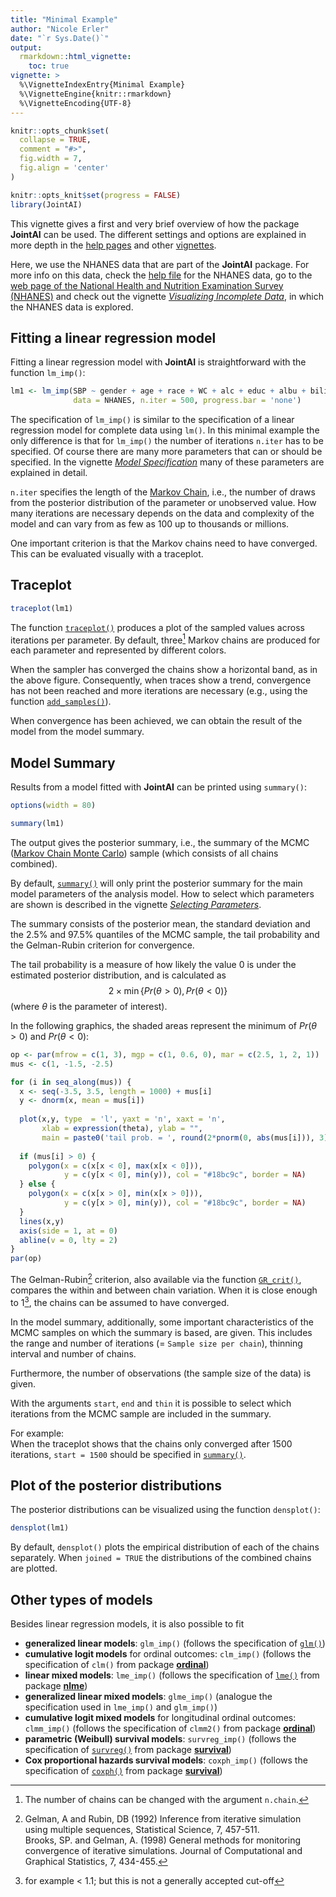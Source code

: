 ```yaml
---
title: "Minimal Example"
author: "Nicole Erler"
date: "`r Sys.Date()`"
output:
  rmarkdown::html_vignette:
    toc: true
vignette: >
  %\VignetteIndexEntry{Minimal Example}
  %\VignetteEngine{knitr::rmarkdown}
  %\VignetteEncoding{UTF-8}
---
```


```r
knitr::opts_chunk$set(
  collapse = TRUE,
  comment = "#>",
  fig.width = 7,
  fig.align = 'center'
)

knitr::opts_knit$set(progress = FALSE)
library(JointAI)
```


This vignette gives a first and very brief overview of how the package **JointAI**
can be used. The different settings and options are explained in more depth in
the [help pages](https://nerler.github.io/JointAI/reference/index.html) and 
other [vignettes](https://nerler.github.io/JointAI/articles/index.html).

Here, we use the NHANES data that are part of the **JointAI** package.
For more info on this data, check the
[help file](https://nerler.github.io/JointAI/reference/NHANES.html) for the NHANES data,
go to the [web page of the National Health and Nutrition Examination Survey (NHANES)](https://www.cdc.gov/nchs/nhanes/index.htm) and check out the vignette 
[*Visualizing Incomplete Data*](https://nerler.github.io/JointAI/articles/VisualizingIncompleteData.html),
in which the NHANES data is explored.

##  Fitting a linear regression model
Fitting a linear regression model with **JointAI** is straightforward with the
function `lm_imp()`:
```r
lm1 <- lm_imp(SBP ~ gender + age + race + WC + alc + educ + albu + bili,
              data = NHANES, n.iter = 500, progress.bar = 'none')
```

The specification of `lm_imp()` is similar to the specification of a
linear regression model for complete data using `lm()`.
In this minimal example the only difference is that for `lm_imp()` the number
of iterations `n.iter` has to be specified.
Of course there are many more parameters that can or should
be specified.
In the vignette [*Model Specification*](https://nerler.github.io/JointAI/articles/ModelSpecification.html) 
many of these parameters are explained in detail.

`n.iter` specifies the length of the [Markov Chain](https://en.wikipedia.org/wiki/Markov_chain),
i.e., the number of draws from the posterior distribution of the parameter
or unobserved value.
How many iterations are necessary depends on the data and complexity of the
model and can vary from as few as 100 up to thousands or millions. 

One important criterion is that the Markov chains need to have converged.
This can be evaluated visually with a traceplot.

## Traceplot
```r
traceplot(lm1)
```

The function [`traceplot()`](https://nerler.github.io/JointAI/reference/traceplot.html)
produces a plot of the sampled values across 
iterations per parameter. By default, three^[The number of chains can be changed with the argument `n.chain`.] Markov chains are produced for
each parameter and represented by different colors.

When the sampler has converged the chains show a horizontal band, as in the
above figure. Consequently, when traces show a trend, convergence has not been
reached  and more iterations are necessary (e.g., using the function
[`add_samples()`](https://nerler.github.io/JointAI/reference/add_samples.html)).

When convergence has been achieved, we can obtain the result of the model
from the model summary.

## Model Summary
Results from a model fitted with **JointAI** can be printed using `summary()`:
```r
options(width = 80)
```

```r
summary(lm1)
```

The output gives the posterior summary, i.e., the summary of the 
MCMC ([Markov Chain Monte Carlo](https://en.wikipedia.org/wiki/Markov_chain_Monte_Carlo))
sample (which consists of all chains combined).

By default, [`summary()`](https://nerler.github.io/JointAI/reference/summary.JointAI.html)
will only print the posterior summary for the main
model parameters of the analysis model. How to select which parameters are shown
is described in the vignette 
[*Selecting Parameters*](https://nerler.github.io/JointAI/articles/SelectingParameters.html).

The summary consists of the posterior mean, the standard deviation and the 
2.5% and 97.5% quantiles of the MCMC sample, the tail probability and the 
Gelman-Rubin criterion for convergence.


The tail probability is a measure of how likely the value 0 is under the 
estimated posterior distribution, and is calculated as 
$$2\times\min\left\{Pr(\theta > 0), Pr(\theta < 0)\right\}$$
(where $\theta$ is the parameter of interest).

In the following graphics, the shaded areas represent the minimum of 
$Pr(\theta > 0)$ and $Pr(\theta < 0)$:
```r
op <- par(mfrow = c(1, 3), mgp = c(1, 0.6, 0), mar = c(2.5, 1, 2, 1))
mus <- c(1, -1.5, -2.5)

for (i in seq_along(mus)) {
  x <- seq(-3.5, 3.5, length = 1000) + mus[i]
  y <- dnorm(x, mean = mus[i])
  
  plot(x,y, type  = 'l', yaxt = 'n', xaxt = 'n',
       xlab = expression(theta), ylab = "",
       main = paste0('tail prob. = ', round(2*pnorm(0, abs(mus[i])), 3)))
  
  if (mus[i] > 0) {
    polygon(x = c(x[x < 0], max(x[x < 0])),
            y = c(y[x < 0], min(y)), col = "#18bc9c", border = NA)
  } else {
    polygon(x = c(x[x > 0], min(x[x > 0])),
            y = c(y[x > 0], min(y)), col = "#18bc9c", border = NA)
  }
  lines(x,y)
  axis(side = 1, at = 0)
  abline(v = 0, lty = 2)
}
par(op)
```

The Gelman-Rubin^[Gelman, A and Rubin, DB (1992) Inference from iterative simulation using multiple sequences, Statistical Science, 7, 457-511.<br>
Brooks, SP. and Gelman, A. (1998) General methods for monitoring convergence of iterative simulations. Journal of Computational and Graphical Statistics, 7, 434-455.] criterion,
also available via the function [`GR_crit()`](https://nerler.github.io/JointAI/reference/GR_crit.html),
compares the within and between chain variation. When it is close enough to
1^[for example < 1.1; but this is not a generally accepted cut-off], the chains
can be assumed to have converged.

In the model summary, additionally, some important characteristics of the MCMC
samples on which the summary is based, are given.
This includes the range and number of iterations
(= `Sample size per chain`), thinning interval and number of chains.

Furthermore, the number of observations (the sample size of the data) is given.

With the arguments `start`, `end` and `thin` it is possible to
select which iterations from the MCMC sample are included in the summary.

For example:<br>
When the traceplot shows that the chains only converged after
1500 iterations, `start = 1500` should be specified in
[`summary()`](https://nerler.github.io/JointAI/reference/summary.JointAI.html).

## Plot of the posterior distributions
The posterior distributions can be visualized using the function `densplot()`:
```r
densplot(lm1)
```

By default, `densplot()` plots the empirical distribution of each of the chains
separately. When `joined = TRUE` the distributions of the combined chains
are plotted.


## Other types of models
Besides linear regression models, it is also possible to fit

* **generalized linear models**: `glm_imp()` (follows the specification of
[`glm()`](https://stat.ethz.ch/R-manual/R-devel/library/stats/html/glm.html))
* **cumulative logit models** for ordinal outcomes: `clm_imp()` (follows the
specification of `clm()` from package [**ordinal**](https://CRAN.R-project.org/package=ordinal))
* **linear mixed models**: `lme_imp()` (follows the specification of [`lme()`](https://stat.ethz.ch/R-manual/R-devel/library/nlme/html/lme.html)
from package [**nlme**](https://CRAN.R-project.org/package=nlme))
* **generalized linear mixed models**: `glme_imp()` (analogue the specification used
in `lme_imp()` and `glm_imp()`)
* **cumulative logit mixed models** for longitudinal ordinal outcomes: `clmm_imp()` (follows the
specification of `clmm2()` from package [**ordinal**](https://CRAN.R-project.org/package=ordinal))
* **parametric (Weibull) survival models**: `survreg_imp()` (follows the specification
of [`survreg()`](https://stat.ethz.ch/R-manual/R-devel/library/survival/html/survreg.html)
from package [**survival**](https://CRAN.R-project.org/package=survival))
* **Cox proportional hazards survival models**: `coxph_imp()` (follows the specification
of [`coxph()`](https://stat.ethz.ch/R-manual/R-devel/library/survival/html/coxph.html)
from package [**survival**](https://CRAN.R-project.org/package=survival))
